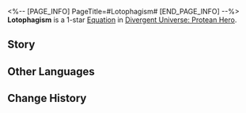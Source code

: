 <%-- [PAGE_INFO]
PageTitle=#Lotophagism#
[END_PAGE_INFO] --%>
{{Equation Infobox
|period   = Protean Hero
|rarity   = 1
|path1    = Erudition*2
|path2    = Elation*2
|effect   = When ally targets use their Ultimate, for each {{Color|h|50}} Energy consumed, increases ATK by {{Color|h|5%}} and increases the DMG multiplier of "{{Trait|Aftertaste}}" dealt by {{Color|h|2%}} of the original multiplier. This effect can stack up to {{Color|h|20}} times, lasting for {{Color|h|3}} turn(s). Each time an Ultimate is used, it will be considered as having consumed at least {{Color|h|80}} Energy.
|mentions = Cerces
}}
'''Lotophagism''' is a 1-star [[Divergent Universe: Protean Hero/Equatoins|Equation]] in [[Divergent Universe: Protean Hero]].

==Story==
{{Description|Greetings, bard. Would you like to join us?<br />Cerces came to the world in the form of the tree, bearing her wisdom in its roots and fruits.<br />What is healing, and what is harm? Only the wise can tell the difference.<br />The gods tempt the world with sweetness &mdash; though necessary, it causes decay when taken in excess.<br />They also test people with bitterness. To reach the truth,<br />one must keep a balanced diet.<br />Simple meals, though unsavory, make our bodies healthy,<br />While indulgence and gluttony bring fleeting pleasure but a lifetime in ruins. A violation of the order of nature.<br />The plants in the herb garden grow with sunlight and rain.<br />So do we too. Just like tender shoots emerging from the soil, if we overtake, our roots will rot.}}
<!--
==Gameplay Notes==
* 
-->
==Other Languages==
{{Other Languages
|en   = Lotophagism
|zhs  = 莲食学派
|zht  = 蓮食學派
|ja   = {{Rubi|蓮食学派|れんしょくがくは}}
|ko   = 로토파고이 학파
|es   = Escuela Lotofagia
|fr   = Lotophagisme
|ru   = Логофагизм
|th   = สำนักนิโลบลโภชนา
|vi   = Học Phái Liên Thực
|de   = Lotophagismus
|id   = Lotophagism
|pt   = Lotofagismo
}}

==Change History==
{{Change History|3.1}}